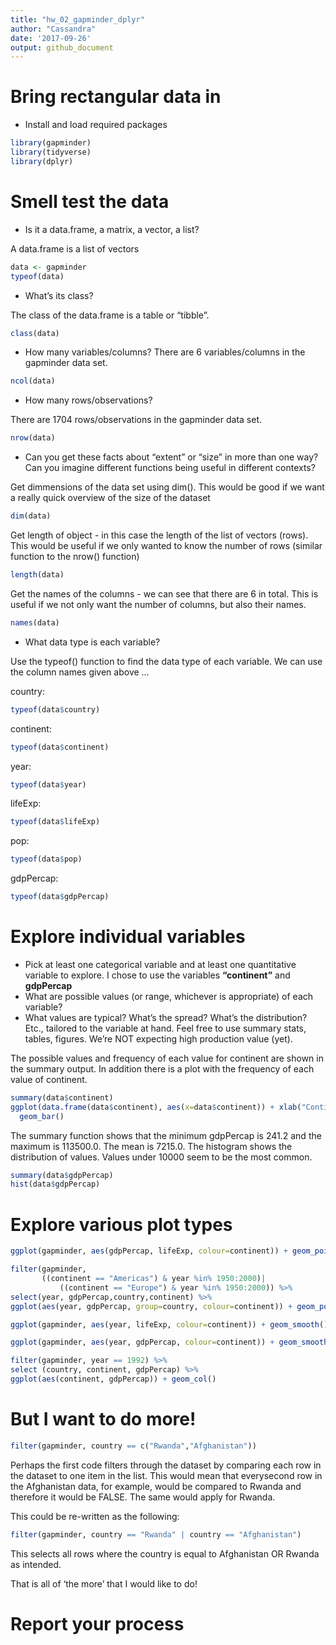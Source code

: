 ```yaml
---
title: "hw_02_gapminder_dplyr"
author: "Cassandra"
date: '2017-09-26'
output: github_document
---
```


# Bring rectangular data in
* Install and load required packages
```r
library(gapminder)
library(tidyverse)
library(dplyr)
```


# Smell test the data
* Is it a data.frame, a matrix, a vector, a list?

A data.frame is a list of vectors
```r
data <- gapminder
typeof(data)
```
* What’s its class?

The class of the data.frame is a table or "tibble".
```r
class(data)
```
* How many variables/columns?
There are 6 variables/columns in the gapminder data set.
```r
ncol(data)
```

* How many rows/observations?

There are 1704 rows/observations in the gapminder data set.

```r
nrow(data)
```
* Can you get these facts about “extent” or “size” in more than one way? Can you imagine different functions being useful in different contexts?

Get dimmensions of the data set using dim(). This would be good if we want a really quick overview of the size of the dataset
```r
dim(data)
```

Get length of object - in this case the length of the list of vectors (rows). This would be useful if we only wanted to know the number of rows (similar function to the nrow() function)
```r

length(data)
```
Get the names of the columns - we can see that there are 6 in total. This is useful if we not only want the number of columns, but also their names.
```r
names(data)
```
* What data type is each variable?

Use the typeof() function to find the data type of each variable. We can use the column names given above ...

country:
```r
typeof(data$country)
```
continent:
```r
typeof(data$continent)
```
year:
```r
typeof(data$year)
```
lifeExp:
```r
typeof(data$lifeExp)
```
pop:
```r
typeof(data$pop)
```
gdpPercap:
```r
typeof(data$gdpPercap)
```

# Explore individual variables
* Pick at least one categorical variable and at least one quantitative variable to explore.
I chose to use the variables **"continent"** and **gdpPercap**
* What are possible values (or range, whichever is appropriate) of each variable?
* What values are typical? What’s the spread? What’s the distribution? Etc., tailored to the variable at hand. Feel free to use summary stats, tables, figures. We’re NOT expecting high production value (yet).

The possible values and frequency of each value for continent are shown in the summary output. In addition there is a plot with the frequency of each value of continent.

```r
summary(data$continent)
ggplot(data.frame(data$continent), aes(x=data$continent)) + xlab("Continent") + ylab("Frequency") +
  geom_bar()
```

The summary function shows that the minimum gdpPercap is 241.2 and the maximum is 113500.0. The mean is 7215.0. The histogram shows the distribution of values. Values under 10000 seem to be the most common.
```r
summary(data$gdpPercap)
hist(data$gdpPercap)

```

# Explore various plot types

```r
ggplot(gapminder, aes(gdpPercap, lifeExp, colour=continent)) + geom_point() + scale_x_log10()
```

```r
filter(gapminder,
       ((continent == "Americas") & year %in% 1950:2000)|
           ((continent == "Europe") & year %in% 1950:2000)) %>%
select(year, gdpPercap,country,continent) %>%
ggplot(aes(year, gdpPercap, group=country, colour=continent)) + geom_point() + geom_smooth(se=FALSE, method="loess", span=5)
```

```r
ggplot(gapminder, aes(year, lifeExp, colour=continent)) + geom_smooth() 
```

```r
ggplot(gapminder, aes(year, gdpPercap, colour=continent)) + geom_smooth() 
```

```r
filter(gapminder, year == 1992) %>%
select (country, continent, gdpPercap) %>%
ggplot(aes(continent, gdpPercap)) + geom_col()
```
# But I want to do more!

```r
filter(gapminder, country == c("Rwanda","Afghanistan"))
```

Perhaps the first code filters through the dataset by comparing each row in the dataset to one item in the list. This would mean that everysecond row in the Afghanistan data, for example, would be compared to Rwanda and therefore it would be FALSE. The same would apply for Rwanda.

This could be re-written as the following:
```r
filter(gapminder, country == "Rwanda" | country == "Afghanistan")
```
This selects all rows where the country is equal to Afghanistan OR Rwanda as intended.

That is all of 'the more' that I would like to do!

# Report your process


